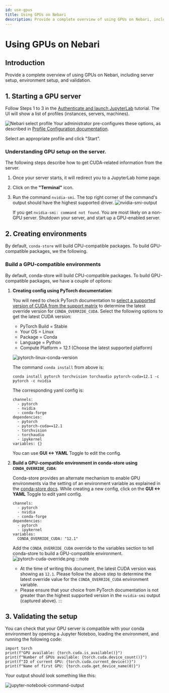```yaml
---
id: use-gpus
title: Using GPUs on Nebari
description: Provide a complete overview of using GPUs on Nebari, including server setup, environment setup, and validation.
---
```


# Using GPUs on Nebari
## Introduction
Provide a complete overview of using GPUs on Nebari, including server setup, environment setup, and validation.

## 1. Starting a GPU server

Follow Steps 1 to 3 in the [Authenticate and launch JupyterLab][login-with-keycloak] tutorial. The UI will show a list of profiles (instances, servers, machines).

![Nebari select profile](/img/how-tos/nebari_select_profile.png)
Your administrator pre-configures these options, as described in [Profile Configuration documentation][profile-configuration].

Select an appropriate profile and click "Start".

### Understanding GPU setup on the server.
The following steps describe how to get CUDA-related information from the server.
1. Once your server starts, it will redirect you to a JupyterLab home page.
2. Click on the **"Terminal"** icon.
3. Run the command `nvidia-smi`. The top right corner of the command's output should have the highest supported driver.
    ![nvidia-smi-output](/img/how-tos/nvidia-smi-output.png)

    If you get `nvidia-smi: command not found`. You are most likely on a non-GPU server. Shutdown your server, and start up a GPU-enabled server.

## 2. Creating environments

By default, `conda-store` will build CPU-compatible packages. To build GPU-compatible packages, we the following.
### Build a GPU-compatible environments
By default, conda-store will build CPU-compatible packages. To build GPU-compatible packages, we have a couple of options:
1. **Creating config using PyTorch documentation**:

    You will need to check PyTorch documentation to [select a supported version of CUDA from the support matrix](https://pytorch.org/get-started/locally/) to determine the latest override version for `CONDA_OVERRIDE_CUDA`.
    Select the following options to get the latest CUDA version:
    - PyTorch Build = Stable
    - Your OS          = Linux
    - Package          = Conda
    - Language         = Python
    - Compute Platform = 12.1 (Choose the latest supported platform)

    ![pytorch-linux-conda-version](/img/how-tos/pytorch-linux-conda-version.png)

    The command `conda install` from above is:
    ```
    conda install pytorch torchvision torchaudio pytorch-cuda=12.1 -c pytorch -c nvidia
    ```
    The corresponding yaml config is:
    ```
    channels:
      - pytorch
      - nvidia
      - conda-forge
    dependencies:
      - pytorch
      - pytorch-cuda==12.1
      - torchvision
      - torchaudio
      - ipykernel
    variables: {}
    ```
    You can use **GUI <-> YAML** Toggle to edit the config.

2. **Build a GPU-compatible environment in conda-store using `CONDA_OVERRIDE_CUDA`**:

    Conda-store provides an alternate mechanism to enable GPU environments via the setting of an environment variable as explained in the [conda-store docs](https://conda.store/conda-store-ui/tutorials/create-envs#set-environment-variables).
    While creating a new config, click on the **GUI <-> YAML** Toggle to edit yaml config.
    ```
    channels:
      - pytorch
      - nvidia
      - conda-forge
    dependencies:
      - pytorch
      - ipykernel
    variables:
      CONDA_OVERRIDE_CUDA: "12.1"
    ```

    Add the `CONDA_OVERRIDE_CUDA` override to the variables section to tell conda-store to build a GPU-compatible environment.
    ![pytorch-cuda-override.png](/img/how-tos/pytorch-cuda-override.png)
    :::note
    - At the time of writing this document, the latest CUDA version was showing as `12.1`. Please follow the above step to determine the latest override value for the `CONDA_OVERRIDE_CUDA` environment variable.
    - Please ensure that your choice from PyTorch documentation is not greater than the highest supported version in the `nvidia-smi` output (captured above).
    :::


## 3. Validating the setup
You can check that your GPU server is compatible with your conda environment by opening a Jupyter Noteboo, loading the environment, and running the following code:
```
import torch
print(f"GPU available: {torch.cuda.is_available()}")
print(f"Number of GPUs available: {torch.cuda.device_count()}")
print(f"ID of current GPU: {torch.cuda.current_device()}")
print(f"Name of first GPU: {torch.cuda.get_device_name(0)}")
```
Your output should look something like this:

![jupyter-notebook-command-output](/img/how-tos/pytorch-cuda-check.png)

<!-- Internal links -->
[profile-configuration]: /docs/explanations/profile-configuration
[login-with-keycloak]: /docs/tutorials/login-keycloak
